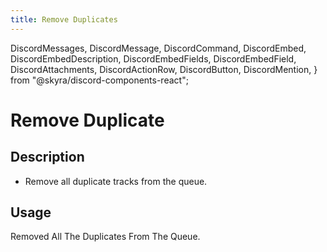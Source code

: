 ```yaml
---
title: Remove Duplicates
---
```

  DiscordMessages,
  DiscordMessage,
  DiscordCommand,
  DiscordEmbed,
  DiscordEmbedDescription,
  DiscordEmbedFields,
  DiscordEmbedField,
  DiscordAttachments,
  DiscordActionRow,
  DiscordButton,
  DiscordMention,
} from "@skyra/discord-components-react";

# Remove Duplicate

## Description

- Remove all duplicate tracks from the queue.

## Usage

<DiscordMessages>
  <DiscordMessage
    bot="true"
    verified="true"
    roleColor="#FF0000"
    author="GROOT"
    avatar="/assets/groot-avatar.webp"
  >
    <DiscordCommand slot="reply" author="User" command="/removeduplicate" />
    <DiscordEmbed slot="embeds" color="blue">
      <DiscordEmbedDescription slot="description">
        Removed All The Duplicates From The Queue.
      </DiscordEmbedDescription>
    </DiscordEmbed>
  </DiscordMessage>
</DiscordMessages>
